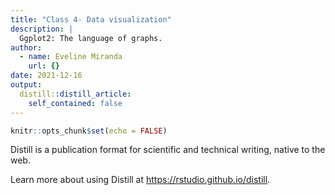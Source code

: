 ```yaml
---
title: "Class 4- Data visualization"
description: |
  Ggplot2: The language of graphs.
author:
  - name: Eveline Miranda
    url: {}
date: 2021-12-16
output:
  distill::distill_article:
    self_contained: false
---
```



```r
knitr::opts_chunk$set(echo = FALSE)
```

Distill is a publication format for scientific and technical writing, native to the web.

Learn more about using Distill at <https://rstudio.github.io/distill>.


